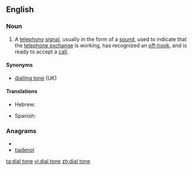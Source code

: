 ==English==
===Noun===
{{wikipedia}}
{{en-noun|sg=[[dial]] [[tone]]}}
# A [[telephony]] [[signal]], usually in the form of a [[sound]], used to indicate that the [[telephone exchange]] is working, has recognized an [[off-hook]], and is ready to accept a [[call]].

====Synonyms====
*[[dialling tone]] (UK)

====Translations====
{{trans-top|telephony signal}}
* Hebrew: {{t-|he|צליל חיוג|m|tr=tslil hiug}}
{{trans-mid}}
* Spanish: {{t|es|tono de marcar}}
{{trans-bottom}}

===Anagrams===
* {{alphagram|adeilnot}}
* [[tiadenol#English|tiadenol]]


[[ta:dial tone]]
[[vi:dial tone]]
[[zh:dial tone]]